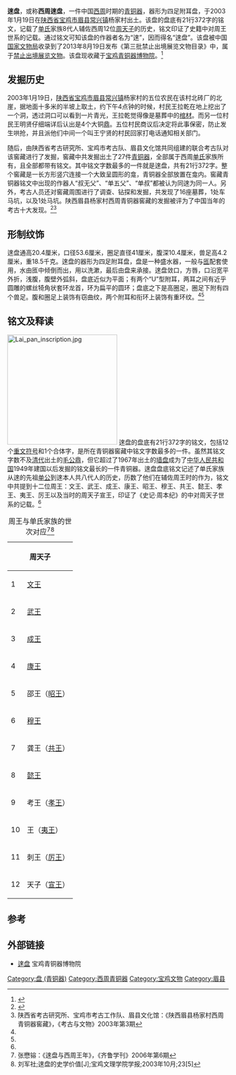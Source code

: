 {{TA
|1=zh-hans:厘米;zh-hant:公分
|2=zh-hans:千克;zh-hant:公斤
}}
{{禁止出境展览文物
| 图片 = Lai Pan.JPG
| 说明 = 逨盘
| 名称 = 逨盘
| 时代 = [[西周|西周]]晚期
| 出土 = [[陕西省|陕西]][[眉县|眉县]]杨家村窖藏（2003年）
| 现藏 = [[宝鸡青铜器博物院|宝鸡青铜器博物院]]
| 登录 = 2013年
}}
{{Location map+|China Shaanxi Baoji|caption=发现地“杨家村窖藏”和收藏地“宝鸡青铜器博物院”在宝鸡地图上的位置|places=
{{Location map~|China Shaanxi Baoji|lat_deg=34|lat_min=16|lat_sec=51|lon_deg=107|lon_min=43|lon_sec=36|position=bottom|mark=Blue pog.svg|label=杨家村窖藏}}
{{Location map~|China Shaanxi Baoji|lat_deg=34|lat_min=20|lat_sec=55|lon_deg=107|lon_min=11|lon_sec=24|position=bottom|mark=Blue pog.svg|label=博物院}}
}}
'''逨盘'''，或称'''西周逨盘'''，一件中国[[西周|西周]]时期的[[中国青铜器|青铜器]]，器形为四足附耳盘，于2003年1月19日在[[陕西省|陕西省]][[宝鸡市|宝鸡市]][[眉县|眉县]][[常兴镇_(眉县)|常兴镇]]杨家村出土。该盘的盘底有21行372字的铭文，记载了[[单国|单氏]]家族8代人辅佐西周12位[[周朝君主列表|周天子]]的历史，铭文印证了史籍中对周王世系的记载。通过铭文可知该盘的作器者名为“逨”，因而得名“逨盘”。该盘被中国[[国家文物局|国家文物局]]收录到了2013年8月19日发布《第三批禁止出境展览文物目录》中，属于[[禁止出境展览文物|禁止出境展览文物]]。该盘现收藏于[[宝鸡青铜器博物院|宝鸡青铜器博物院]]。<ref name=cssn>{{Citeweb |title=逨盘——禁止出国（境）展览文物 |url=http://news.cssn.cn/kgx/kgbk/201505/t20150528_2013229.shtml |publisher=中国社会科学网 |author=李来玉 |date=2015-05-27 |access-date=2015-10-30 |archive-date=2016-03-04 |archive-url=https://web.archive.org/web/20160304131707/http://news.cssn.cn/kgx/kgbk/201505/t20150528_2013229.shtml |dead-url=no }}</ref>

== 发掘历史 ==
2003年1月19日，[[陕西省|陕西省]][[宝鸡市|宝鸡市]][[眉县|眉县]][[常兴镇_(眉县)|常兴镇]]杨家村的五位农民在该村北砖厂的北崖，据地面十多米的半坡上取土，约下午4点钟的时候，村民王拉乾在地上挖出了一个洞，透过洞口可以看到一片青光，王拉乾觉得像是墓葬中的[[棺材|棺材]]。而另一位村民王明贤仔细端详后认出是4个大铜[[鼎|鼎]]。五位村民商议后决定将此事保密，防止发生哄抢，并且派他们中间一个叫王宁贤的村民回家打电话通知相关部门。

随后，由陕西省考古研究所、宝鸡市考古队、眉县文化馆共同组建的联合考古队对该窖藏进行了发掘，窖藏中共发掘出土了27件[[青铜器|青铜器]]，全部属于西周[[单国|单氏]]家族所有，且全部都带有铭文。其中铭文字数最多的一件就是逨盘，共有21行372字。整个窖藏是一长方形竖穴连接一个大致呈圆形的龛，青铜器全部放置在龛内。窖藏青铜器铭文中出现的作器人“叔无父”、“单五父”、“单叔”都被认为同逨为同一人。另外，考古人员还对窖藏周围进行了调查、钻探和发掘，共发现了16座墓葬，1处车马坑，以及1处马坑。陕西眉县杨家村西周青铜器窖藏的发掘被评为了中国当年的考古十大发现。<ref>{{Citeweb |title=2003年考古十大发现：陕西眉县杨家村西周青铜器窖藏 |url=http://www.chinaculture.org/gb/cn_zgwh/2004-06/28/content_51682.htm |publisher=中国文化网 |deadurl=yes |archiveurl=https://web.archive.org/web/20150905040413/http://www.chinaculture.org/gb/cn_zgwh/2004-06/28/content_51682.htm |archivedate=2015-09-05 }}</ref><ref name=bg>陕西省考古研究所、宝鸡市考古工作队、眉县文化馆：《陕西眉县杨家村西周青铜器窖藏》，《考古与文物》2003年第3期</ref>

== 形制纹饰 ==
逨盘通高20.4厘米，口径53.6厘米，圈足直径41厘米，腹深10.4厘米，兽足高4.2厘米，重18.5千克。逨盘的器形为四足附耳盘，盘是一种盛水器，一般与[[匜|匜]]配套使用，水由匜中倾倒而出，用以洗漱，最后由盘来承接。逨盘敛口，方唇，口沿宽平外折，浅腹，腹壁外弧斜，盘底近似为平面；有两个“U”型附耳，两耳之间有近乎圆雕的螺丝犄角状套环龙首，环为扁平的圆环；盘底之下是高圈足，圈足下附有四个兽足。腹和圈足上装饰有窃曲纹，两个附耳和衔环上装饰有重环纹。<ref name=cssn/><ref name=bg/>

== 铭文及释读 ==
[[File:Lai_pan_inscription.jpg|250px]]
逨盘的盘底有21行372字的铭文，包括12个[[重文号|重文符号]]和1个合体字，是所在青铜器窖藏中铭文字数最多的一件。虽然其铭文字数不及[[清代|清代]]出土的[[毛公鼎|毛公鼎]]，但它超过了1967年出土的[[墙盘|墙盘]]成为了[[中华人民共和国|中华人民共和国]]1949年建国以后发掘的铭文最长的一件青铜器。逨盘盘底铭文记述了单氏家族从逨的先祖[[单公|单公]]到逨本人共八代人的历史，历数了他们在辅佐周王时的作为，铭文中共提到十二位周王：文王、武王、成王、康王、昭王、穆王、共王、懿王、孝王、夷王、厉王以及当时的周天子宣王，印证了《史记·周本纪》的中对周天子世系的记载。<ref name=cssn/>

{| class="wikitable"
|+周王与单氏家族的世次对应<ref>张懋镕：《逨盘与西周王年》，《齐鲁学刊》2006年第6期</ref><ref>刘军社;逨盘的史学价值[J];宝鸡文理学院学报;2003年10月;23[5]</ref>
|-
! colspan=2 | 周天子 !! colspan=2 | 单氏家族
|-
| 1 || [[周文王|文王]] || rowspan=2 | 单公 || rowspan=2 | 1
|-
| 2 || [[周武王|武王]]
|-
| 3 || [[周成王|成王]] || 公叔 || 2
|-
| 4 || [[周康王|康王]] || 新室仲 || 3
|-
| 5 || 邵王（[[周昭王|昭王]]） || rowspan=2 | 惠仲盠父 || rowspan=2 | 4
|-
| 6 || [[周穆王|穆王]]
|-
| 7 || 龚王（[[周共王|共王]]） || rowspan=2 | 零白（零伯） || rowspan=2 | 5
|-
| 8 || [[周懿王|懿王]] 
|-
| 9 || 考王（[[周孝王|孝王]]） || rowspan=2 | 懿仲{{缺字||13}} || rowspan=2 | 6
|-
| 10 || {{僻字|𢕌|左“彳”右“屖”}}王（[[周夷王|夷王]]）
|-
| 11 || 刺王（[[周厉王|厉王]]） || 龚叔 || 7
|-
| 12 || 天子（[[周宣王|宣王]]） || 逨 || 8
|}

== 参考 ==
{{reflist}}

==外部链接==
*[http://www.bjqtm.com/dzzp/qtq/2021-02-24/433.html 逨盘] {{Wayback|url=http://www.bjqtm.com/dzzp/qtq/2021-02-24/433.html |date=20211117161919 }} 宝鸡青铜器博物院

{{禁止出境展览文物索引}}

[[Category:盘_(青铜器)|Category:盘 (青铜器)]]
[[Category:西周青铜器|Category:西周青铜器]]
[[Category:宝鸡文物|Category:宝鸡文物]]
[[Category:眉县|Category:眉县]]